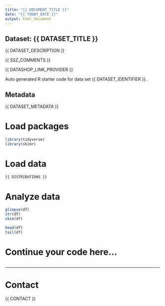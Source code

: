 ```yaml
---
title: "{{ DOCUMENT_TITLE }}"
date: "{{ TODAY_DATE }}"
output: html_document
---
```


## Dataset: {{ DATASET_TITLE }}

{{ DATASET_DESCRIPTION }}

{{ SSZ_COMMENTS }}

{{ DATASHOP_LINK_PROVIDER }}

Auto generated R starter code for data set {{ DATASET_IDENTIFIER }}.

## Metadata

{{ DATASET_METADATA }}

# Load packages

```r

library(tidyverse)
library(skimr)

```

# Load data

```r

{{ DISTRIBUTIONS }}

```

# Analyze data

```r

glimpse(df)
str(df)
skim(df)

head(df)
tail(df)

```

# Continue your code here...

```r

```

------------------------------------------------------------------------

# Contact

{{ CONTACT }}
